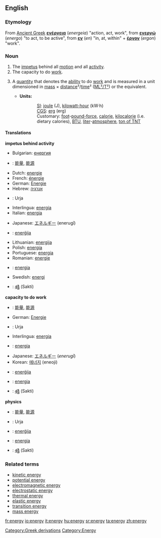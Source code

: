 ==English==
===Etymology===
[[Category:Greek derivations]]
From [[Ancient Greek]] '''[[ενέργεια]]''' (''energeia'') "action, act, work", from '''[[ενεργώ]]''' (''energo'') "to act, to be active", from '''[[εν]]''' (''en'') "in, at, within" + '''[[έργον]]''' (''ergon'') "work".

===Noun===
{{en-noun-reg-y|energ|y}}

# The [[impetus]] behind all [[motion]] and all [[activity]].  
# The capacity to do [[work]].
# {{cattag|physics}} A [[quantity]] that denotes the [[ability]] to do [[work]] and is measured in a unit dimensioned in [[mass]] × [[distance]]²/[[time]]² ([[ML²/T²]]) or the equivalent.
#*'''Units:'''
#::[[SI]]: [[joule]] (J), [[kilowatt-hour]] (kW·h)<!--in a strict sense, hours are not part of SI but are acceptable for use with SI-->
#::[[CGS]]: [[erg]] (erg)
#::Customary: [[foot]]-[[pound-force]], [[calorie]], [[kilocalorie]] (i.e. dietary calories), [[BTU]], [[liter]]-[[atmosphere]], [[ton of TNT]] 

====Translations====
'''impetus behind activity'''  
{{top}}
*Bulgarian: [[енергия]] {{f}}
*{{ttbc|Chinese}}: [[能量]], [[能源]]
*Dutch: [[energie]] {{f}}
*French: [[énergie]] {{f}}
*German: [[Energie]] {{f}}
*Hebrew: [[אנרגיה]] {{f}}
*{{ttbc|Hindi}}: Urja
*Interlingua: [[energia]]
*Italian:  [[energia]] {{f}}
{{mid}}
*Japanese: [[エネルギー]] (enerugī)
*{{ttbc|Latvian}}: [[enerģija]] {{f}}
*Lithuanian: [[energija]] {{f}}
*Polish: [[energia]] {{f}}
*Portuguese: [[energia]] {{f}}
*Romanian: [[energie]] {{f}}
*{{ttbc|Finnish}}: [[energia]]
*Swedish: [[energi]] {{c}}
*{{ttbc|Telugu}}: [[శక్తి]] (Sakti)
{{bottom}}

'''capacity to do work'''
{{top}}
*{{ttbc|Chinese}}: [[能量]], [[能源]]
*German: [[Energie]] {{f}}
*{{ttbc|Hindi}}: Urja
*Interlingua: [[energia]]
*{{ttbc|Italian}}:  [[energia]] {{f}}
{{mid}}
*Japanese: [[エネルギー]] (''enerugī'')
*Korean: [[에너지]] (eneoji)
*{{ttbc|Latvian}}: [[enerģija]] {{f}}
*{{ttbc|Finnish}}: [[energia]]
*{{ttbc|Telugu}}: [[శక్తి]] (Sakti)
{{bottom}}

'''physics'''
{{top}}
*{{ttbc|Chinese}}: [[能量]], [[能源]]
*{{ttbc|Hindi}}: Urja
{{mid}}
*{{ttbc|Latvian}}: [[enerģija]] {{f}}
*{{ttbc|Finnish}}: [[energia]]
*{{ttbc|Telugu}}: [[శక్తి]] (Sakti)
{{bottom}}

===Related terms===
*[[kinetic energy]]
*[[potential energy]]
*[[electromagnetic energy]]
*[[electrostatic energy]]
*[[thermal energy]]
*[[elastic energy]]
*[[transition energy]]
*[[mass energy]]

[[Category:Energy]]

[[fr:energy]]
[[io:energy]]
[[it:energy]]
[[hu:energy]]
[[sr:energy]]
[[ta:energy]]
[[zh:energy]]